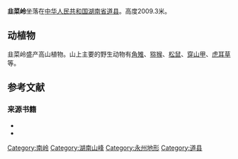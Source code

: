 {{noteTA|G1=Unit}}
{{Infobox mountain
| name              = 韭菜岭
| other_name        = 
| photo             = Jiucailing, Dao County, Yongzhou, Hunan, China1.jpg
| photo_caption     = 韭菜岭。
| map               = China Hunan
| map_caption       = 韭菜岭在湖南省的位置。
| location          = [[湖南省|湖南省]][[道县|道县]]
| country           = {{PRC}}
| elevation         = {{convert|2009.3|m|adj=on}}
| prominence        = 
| parent_peak       = 
| listing           = 
| translation       = 
| language          = 
| pronunciation     = 
| range             = 
| coordinates       = {{coord|25|30|54.03|N|111|19|48.72|E|type:mountain_region:CN-43|format=dms|display=it}}
| coordinates_ref   = 
}}
'''韭菜岭'''坐落在[[中华人民共和国|中华人民共和国]][[湖南省|湖南省]][[道县|道县]]。{{sfn|朱湘|2014|p=23}}{{sfn|张宏|2018|p=8}}高度2009.3米。{{sfn|朱湘|2014|p=23}}{{sfn|张宏|2018|p=8}}

==动植物==
韭菜岭盛产高山植物。山上主要的野生动物有[[角雉属|角雉]]、[[猕猴|猕猴]]、[[松鼠|松鼠]]、[[穿山甲|穿山甲]]、[[虎耳草|虎耳草]]等。{{sfn|朱湘|2014|p=23}}{{sfn|张宏|2018|p=8}}

==参考文献==
{{reflist}}

===来源书籍===
* {{cite book |language=|author=朱湘 |title=《湖南地理》 |year=2014 |publisher=北京师范大学出版社 |location=北京市 |pages= |isbn=978-7-303-14646-8|ref=harv}}
* {{cite book |editor=张宏 |title=《中国分省系列地图册：湖南》 |year=2018 |publisher=中国地图出版社 |location=北京市 |pages= |isbn=978-7-5031-8949-4|language=|ref=harv}}


{{DEFAULTSORT:Jiu韭菜岭}}
[[Category:南岭|Category:南岭]]
[[Category:湖南山峰|Category:湖南山峰]]
[[Category:永州地形|Category:永州地形]]
[[Category:道县|Category:道县]]